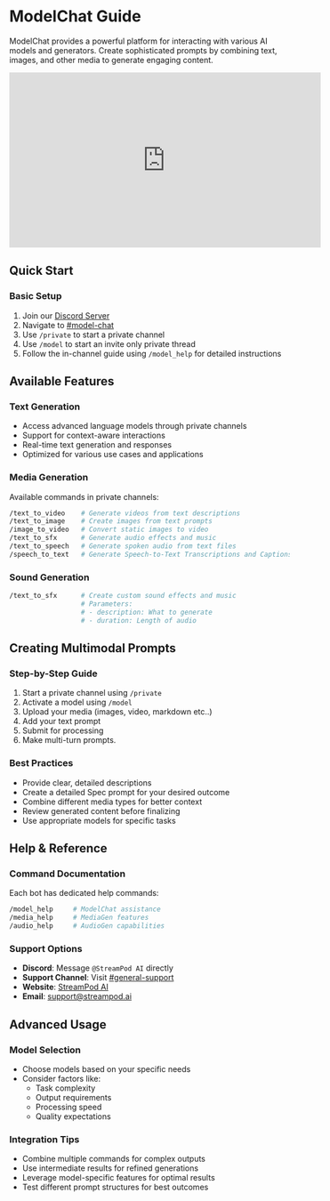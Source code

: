 # ModelChat Guide

ModelChat provides a powerful platform for interacting with various AI models and generators. Create sophisticated prompts by combining text, images, and other media to generate engaging content.

<iframe
  width="560"
  height="315"
  src="https://www.youtube.com/embed/Es22c9iL_9o?si=-v1bUBo1lkJx5NmW"
  title="YouTube video player"
  frameborder="0"
  allow="accelerometer; autoplay; clipboard-write; encrypted-media; gyroscope; picture-in-picture"
  allowfullscreen
></iframe>

## Quick Start

### Basic Setup
1. Join our [Discord Server](https://streampod.io/discord)
2. Navigate to [#model-chat](https://discord.com/channels/1245569640265023572/1311515052385239061)
3. Use `/private` to start a private channel
3. Use `/model` to start an invite only private thread
4. Follow the in-channel guide using `/model_help`  for detailed instructions

## Available Features

### Text Generation
* Access advanced language models through private channels
* Support for context-aware interactions
* Real-time text generation and responses
* Optimized for various use cases and applications

### Media Generation
Available commands in private channels:
```bash
/text_to_video    # Generate videos from text descriptions
/text_to_image    # Create images from text prompts
/image_to_video   # Convert static images to video
/text_to_sfx      # Generate audio effects and music
/text_to_speech   # Generate spoken audio from text files
/speech_to_text   # Generate Speech-to-Text Transcriptions and Captions
```

### Sound Generation
```bash
/text_to_sfx      # Create custom sound effects and music
                  # Parameters:
                  # - description: What to generate
                  # - duration: Length of audio
```

## Creating Multimodal Prompts

### Step-by-Step Guide
1. Start a private channel using `/private`
2. Activate a model using `/model`
3. Upload your media (images, video, markdown etc..)
5. Add your text prompt
6. Submit for processing
7. Make multi-turn prompts.

### Best Practices
* Provide clear, detailed descriptions
* Create a detailed Spec prompt for your desired outcome
* Combine different media types for better context
* Review generated content before finalizing
* Use appropriate models for specific tasks

## Help & Reference

### Command Documentation
Each bot has dedicated help commands:
```bash
/model_help     # ModelChat assistance
/media_help     # MediaGen features
/audio_help     # AudioGen capabilities
```

### Support Options
* **Discord**: Message `@StreamPod AI` directly
* **Support Channel**: Visit [#general-support](https://discord.com/channels/1245569640265023572/1295950195439177748)
* **Website**: [StreamPod AI](https://www.streampod.io)
* **Email**: support@streampod.ai

## Advanced Usage

### Model Selection
* Choose models based on your specific needs
* Consider factors like:
  * Task complexity
  * Output requirements
  * Processing speed
  * Quality expectations

### Integration Tips
* Combine multiple commands for complex outputs
* Use intermediate results for refined generations
* Leverage model-specific features for optimal results
* Test different prompt structures for best outcomes
